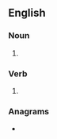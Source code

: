{{also|Tingles}}
==English==

===Noun===
{{head|en|noun plural form}}

# {{plural of|tingle|lang=en}}

===Verb===
{{head|en|verb form}}

# {{en-third-person singular of|tingle}}

===Anagrams===
* {{anagrams|en|a=egilnst|Etlings|glisten|lingets|niglets|singlet|sniglet}}